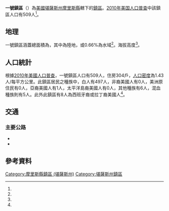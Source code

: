 {{noteTA
|G1=USState
}}
{{Infobox settlement
|official_name = 一號鎮區
|native_name = Township 1
|settlement_type = 鎮區
|pushpin_map=USA Kansas
|coordinates_display = inline,title
|coordinates_region = US-KS
|subdivision_type = [[世界政區索引|國家]]
|subdivision_name = [[美国|美国]]
|subdivision_type1 = [[美國行政區劃|州]]
|subdivision_name1 = [[堪薩斯州|堪薩斯州]]
|subdivision_type2 = [[堪薩斯州行政區劃|縣]]
|subdivision_name2 = [[摩里斯縣_(堪薩斯州)|摩里斯縣]]
|area_total_km2 = 356.97
|area_land_km2 = 354.61
|area_water_km2 = 2.36
|area_total_sq_mi =
|area_land_sq_mi =
|area_water_sq_mi =
|area_water_percent = 0.66
|population_as_of = [[2010年美国人口普查|2010]]
|population_footnotes = <ref name="Census 2010">{{cite web| url=http://factfinder2.census.gov| title=Race, Hispanic or Latino, Age, and Housing Occupancy: 2010 Census Redistricting Data, Township 1, Morris County, Kansas| publisher=U.S. Census Bureau, American FactFinder 2| accessdate=2017-03-28| archive-date=2013-09-11| archive-url=https://web.archive.org/web/20130911234518/http://factfinder2.census.gov/| dead-url=no}}</ref>
|population_total = 509
|population_density_km2 = auto
|elevation_footnotes = <ref name="gnis"/>
|elevation_m = 372
|elevation_ft = 
|latd = 38
|latm = 34
|lats = 24
|latNS = N
|longd = 96
|longm = 26
|longs = 58
|longEW = W
|postal_code_type =
|postal_code = 
|blank_name = [[聯邦資料處理標準|FIPS代碼]]
|blank_info = 20-71202
|blank1_name = [[地名信息系统|GNIS編號]] 
|blank1_info = 477025<ref name="gnis">{{cite web |url= {{Gnis3|477025}} |title= Township 1, Morris County, Kansas|work= [[Geographic_Names_Information_System|Geographic Names Information System]]|publisher= [[United_States_Geological_Survey|United States Geological Survey]] |accessdate= 2017-03-28 }}</ref>
|website = 
|footnotes = 
}}

'''一號鎮區'''（{{lang-en|'''Township 1'''}}）為[[美國|美國]][[堪薩斯州|堪薩斯州]][[摩里斯縣_(堪薩斯州)|摩里斯縣]]轄下的[[行政鎮區|鎮區]]。[[2010年美国人口普查|2010年美国人口普查]]中該鎮區人口有509人<ref name="Census 2010"/>。

==地理==
一號鎮區涵蓋總面積為{{convert|356.97|km2|sqmi}}，其中{{convert|354.61|km2|sqmi}}為陸地，{{convert|2.36|km2|sqmi}}或0.66%為水域<ref name="Census 2010"/>。海拔高度{{convert|372|m|ft}}<ref name="gnis"/>。

==人口統計==
根據[[2010年美國人口普查|2010年美國人口普查]]，一號鎮區人口有509人，住房304戶，[[人口密度|人口密度]]為1.43人/每平方公里。此鎮區居民之種族中，白人有497人，非裔美國人有0人，美洲原住民有0人，亞裔美國人有1人，太平洋島裔美國人有0人，其他種族有6人，混血種族則有5人。此外此鎮區有8人為西班牙裔或拉丁裔美國人<ref name="Census 2010"/>。

==交通==
===主要公路===
*{{Jct|country=USA|US|56}}
*{{Jct|state=KS|KS|177}}

==參考資料==
{{reflist}}

{{摩里斯縣 (堪薩斯州)}}

{{DEFAULTSORT: 01}}
[[Category:摩里斯縣鎮區_(堪薩斯州)|Category:摩里斯縣鎮區 (堪薩斯州)]]
[[Category:堪薩斯州鎮區|Category:堪薩斯州鎮區]]

{{MorrisCountyKS-geo-stub}}